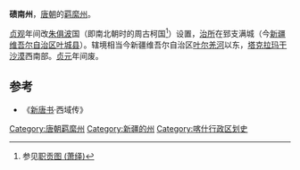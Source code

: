 '''碛南州'''，[[唐朝|唐朝]]的[[羁縻州|羁縻州]]。

[[貞觀_(唐朝)|贞观]]年间改[[朱俱波|朱俱波]]国（即南北朝时的周古柯国<ref>参见[[职贡图_(萧绎)|职贡图 (萧绎)]]</ref>）设置，[[治所|治所]]在郅支满城（今[[新疆维吾尔自治区|新疆维吾尔自治区]][[叶城县|叶城县]]）。辖境相当今新疆维吾尔自治区[[叶尔羌河|叶尔羌河]]以东，[[塔克拉玛干沙漠|塔克拉玛干沙漠]]西南部。[[貞元_(唐朝)|贞元]]年间废。 
==参考==
{{reflist}}
*《[[新唐书|新唐书]]·西域传》
{{唐朝行政区划小作品}}
{{DEFAULTSORT:Q}}
[[Category:唐朝羁縻州|Category:唐朝羁縻州]]
[[Category:新疆的州|Category:新疆的州]]
[[Category:喀什行政区划史|Category:喀什行政区划史]]